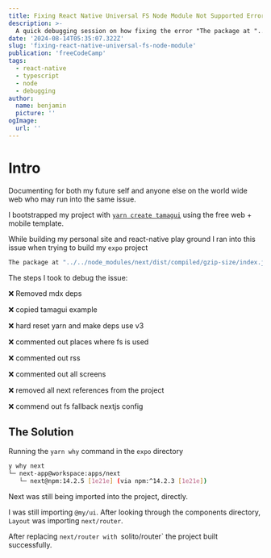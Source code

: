 ```yaml
---
title: Fixing React Native Universal FS Node Module Not Supported Error
description: >-
  A quick debugging session on how fixing the error "The package at "../../node_modules/next/dist/compiled/gzip-size/index.js" attempted to import the Node standard library module "fs".
date: '2024-08-14T05:35:07.322Z'
slug: 'fixing-react-native-universal-fs-node-module'
publication: 'freeCodeCamp'
tags:
  - react-native
  - typescript
  - node
  - debugging
author:
  name: benjamin
  picture: ''
ogImage:
  url: ''
---
```


# Intro

Documenting for both my future self and anyone else on the world wide web who may run into the same issue.

I bootstrapped my project with [`yarn create tamagui`](https://tamagui.dev/) using the free web + mobile template.

While building my personal site and react-native play ground I ran into this issue when trying to build my `expo` project

```bash
The package at "../../node_modules/next/dist/compiled/gzip-size/index.js" attempted to import the Node standard library module "fs".
```

The steps I took to debug the issue:

❌ Removed mdx deps

❌ copied tamagui example

❌ hard reset yarn and make deps use v3

❌ commented out places where fs is used

❌ commented out rss

❌ commented out all screens

❌ removed all next references from the project

❌ commend out fs fallback nextjs config

## The Solution

Running the `yarn why` command in the `expo` directory

```bash
y why next
└─ next-app@workspace:apps/next
   └─ next@npm:14.2.5 [1e21e] (via npm:^14.2.3 [1e21e])
```

Next was still being imported into the project, directly.

I was still importing `@my/ui`. After looking through the components directory, `Layout` was importing `next/router`.

After replacing `next/router with `solito/router` the project built successfully.
